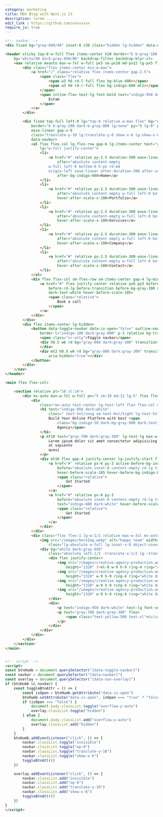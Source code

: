 ```yaml
---
category: marketing
title: MDX Blog with Next.js 13
description: lorem .....
edit_link : https://github.com/unxxxxxx
require_js: true
---
```


```html
<!-- navbar -->
<div fixed bg="gray-800/40" inset-0 z30 class="hidden lg-hidden" data-nav-overlay aria-hidden="true"></div>

<header sticky top-0 w-full flex items-center h20 border="b b-gray-100 dark:b-gray-900" z40
    bg="white/80 dark:gray-950/80" backdrop-filter backdrop-blur-xl>
    <nav relative mxauto max-w-7xl w-full px5 sm-px10 md-px12 lg-px5 flex gap-x-5 justify-between items-center>
        <div class="flex items-center min-w-max">
            <a href="/" class="relative flex items-center gap-2.5">
                <span class="flex">
                    <span w3 h6 rd-l-full flex bg-blue-400></span>
                    <span w3 h6 rd-r-full flex bg-indigo-600 mt2></span>
                </span>
                <span inline-flex text-lg font-bold text="indigo-950 dark:white">
                    Estam
                </span>
            </a>
        </div>

        <div fixed top-full left-0 lg="top-0 relative w-max flex" bg="white dark:gray-950 lg:transparent"
            border="b b-gray-200 dark:b-gray-800 lg:none" py="8 lg:0" px="5 sm:10 md:12 lg:px-0" w-full duration-300
            ease-linear gap-x-6
            class="translate-y-10 lg:translate-y-0 skew-x-6 lg-skew-x-0 op-0 lg:op-100 invisible lg-visible"
            data-navbar>
            <ul flex flex-col lg-flex-row gap-6 lg-items-center text="gray-700 dark:gray-300"
                lg="w-full justify-center">
                <li>
                    <a href="#" relative py-2.5 duration-300 ease-linear text-indigo-600 hover-text-indigo-600
                        after="absolute content-empty
                    w-full left-0 bottom-0 h-px rd-md 
                    origin-left ease-linear after-duration-300 after-scale-x-0" hover-after-scale-x-100
                        after-bg-indigo-600>Home</a>
                </li>
                <li>
                    <a href="#" relative py-2.5 duration-300 ease-linear hover-text-indigo-600
                        after="absolute content-empty w-full left-0 bottom-0 h-px rd-md origin-left ease-linear duration-300 scale-x-0 bg-indigo-600"
                        hover-after-scale-x-100>Portfolio</a>
                </li>
                <li>
                    <a href="#" relative py-2.5 duration-300 ease-linear hover-text-indigo-600
                        after="absolute content-empty w-full left-0 bottom-0 h-px rd-md origin-left ease-linear duration-300 scale-x-0 bg-indigo-600"
                        hover-after-scale-x-100>Services</a>
                </li>
                <li>
                    <a href="#" relative py-2.5 duration-300 ease-linear hover-text-indigo-600
                        after="absolute content-empty w-full left-0 bottom-0 h-px rd-md origin-left ease-linear duration-300 scale-x-0 bg-indigo-600"
                        hover-after-scale-x-100>Company</a>
                </li>
                <li>
                    <a href="#" relative py-2.5 duration-300 ease-linear hover-text-indigo-600
                        after="absolute content-empty w-full left-0 bottom-0 h-px rd-md origin-left ease-linear duration-300 scale-x-0 bg-indigo-600"
                        hover-after-scale-x-100>Contact</a>
                </li>
            </ul>
            <div flex flex-col sm-flex-row sm-items-center gap-4 lg-min-w-max mt="10 lg:0" aria-hidden="true">
                <a href="#" flex justify-center relative px6 py3 before-absolute before-content-empty before-inset-0
                    before-rd-lg before-transition before-bg-gray-100 dark-before-bg-gray-900 text-indigo-600
                    dark-text-white hover-before-scale-105>
                    <span class="relative">
                        Book a call
                    </span>
                </a>
            </div>
        </div>
        <div flex items-center lg-hidden>
            <button data-toggle-navbar data-is-open="false" outline-none border-l
                border-l="indigo-100 dark:gray-800" p-3 relative bg-transparent>
                <span class="sr-only">Toggle navbar</span>
                <div h0.5 w6 rd bg="gray-800 dark:gray-300" transition duration-300 id="line-1" aria-hidden="true">
                </div>
                <div mt2 h0.5 w6 rd bg="gray-800 dark:gray-300" transition duration-300 id="line-2"
                    aria-hidden="true"></div>
            </button>
        </div>
    </nav>
</header>

<main flex flex-col>

    <section relative pt="10 xl:14">
        <div mx-auto max-w-7xl w-full px="5 sm:10 md:12 lg:5" flex flex-col lg-flex-row gap="8 lg:10 xl:12">
            <div
                class="mx-auto text-center lg-text-left flex flex-col max-w-3xl justify-center lg-justify-start lg-py-8 flex-1 lg-w-1/2 lg-max-w-none">
                <h1 text="indigo-950 dark:white"
                    class=" text-5xl/snug sm-text-6xl/tight lg-text-5xl/tight xl-text-6xl/tight font-semibold text">
                    Build Your Online Platform with best <span
                        class="bg-indigo-50 dark-bg-gray-900 dark-text-indigo-600 inline-block border border-dashed border-indigo-600 px-3">Digital
                        Agency</span>
                </h1>
                <p mt10 text="gray-700 dark:gray-300" lg-text-lg max-w-2xl lg-max-w-none mx-auto>
                    Lorem ipsum dolor sit amet consectetur adipisicing elit. Dignissimos, fugit! Laborum quo maxime
                    at sapiente
                    quasi
                </p>
                <div mt10 flex gap-4 justify-center lg-justify-start flex-wrap>
                    <a href="#" relative px-6 py-3 active-before-bg-indigo-700 text-white
                        before="absolute inset-0 content-empty rd-lg transition bg-indigo-600"
                        hover-before-scale-105 hover-before-bg-indigo-800>
                        <span class="relative">
                            Get Started
                        </span>
                    </a>
                    <a href="#" relative px-6 py-3
                        before="absolute inset-0 content-empty rd-lg transition bg-gray-100 dark:gray-900"
                        text="indigo-600 dark:white" hover-before-scale-105>
                        <span class="relative">
                            Get Started
                        </span>
                    </a>
                </div>
            </div>
            <div class="flex flex-1 lg-w-1/2 relative max-w-3xl mx-auto lg-max-w-none">
                <img src="/images/heroImg.webp" alt="happy team" width="1850" height="auto"
                    class="lg-absolute w-full lg-inset-x-0 object-cover lg-h-full">
                <div bg="white dark:gray-950"
                    class="absolute left-1/2 -translate-x-1/2 lg--translate-x-0 -bottom-10 w-60 p-4 rd-lg  border dark-border-gray-800">
                    <div flex justify-center>
                        <img src="/images/creative-agency-production.webp" alt="employee image" width="1920"
                            height="1320" !-ml-0 w-9 h-9 ring-4 ring="white dark:gray-950" object-cover rd-full>
                        <img src="/images/creative-agency-production.webp" alt="employee image" width="1920"
                            height="1320" w-9 h-9 ring-4 ring="white dark:gray-950" object-cover rd-full -ml-1>
                        <img src="/images/creative-agency-production.webp" alt="employee image" width="1920"
                            height="1320" w-9 h-9 ring-4 ring="white dark:gray-950" object-cover rd-full -ml-1>
                        <img src="/images/creative-agency-production.webp" alt="employee image" width="1920"
                            height="1320" w-9 h-9 ring-4 ring="white dark:gray-950" object-cover rd-full -ml-1>
                    </div>
                    <div>
                        <p text="indigo-950 dark:white" text-lg font-semibold>45+ employees</p>
                        <p text="gray-700 dark:gray-300" flex>
                            <span class="text-yellow-500 text-xl">&starf;</span> 5.0 (2.5k reviews)
                        </p>
                    </div>
                </div>
            </div>
        </div>
    </section>
</main>


<!-- script -->
<script>
const btnHumb = document.querySelector("[data-toggle-navbar]")
const navbar = document.querySelector("[data-navbar]")
const overlay = document.querySelector("[data-nav-overlay]")
if (btnHumb && navbar) {
    const toggleBtnAttr = () => {
        const isOpen = btnHumb.getAttribute("data-is-open")
        btnHumb.setAttribute("data-is-open", isOpen === "true" ? "false" : "true")
        if (isOpen === "false") {
            document.body.classList.toggle("overflow-y-auto")
            overlay.classList.toggle("hidden")
        } else {
            document.body.classList.add("overflow-y-auto")
            overlay.classList.add("hidden")
        }
    }
    btnHumb.addEventListener("click", () => {
        navbar.classList.toggle("invisible")
        navbar.classList.toggle("op-0")
        navbar.classList.toggle("translate-y-10")
        navbar.classList.toggle("skew-x-6")
        toggleBtnAttr()
    })

    overlay.addEventListener("click", () => {
        navbar.classList.add("invisible")
        navbar.classList.add("op-0")
        navbar.classList.add("translate-y-10")
        navbar.classList.add("skew-x-6")
        toggleBtnAttr()
    })
}
</script>
```